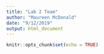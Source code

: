 ```yaml
---
title: "Lab 2 Team"
author: "Maureen McDonald"
date: "9/12/2019"
output: html_document
---
```


```r
knitr::opts_chunk$set(echo = TRUE)
```


